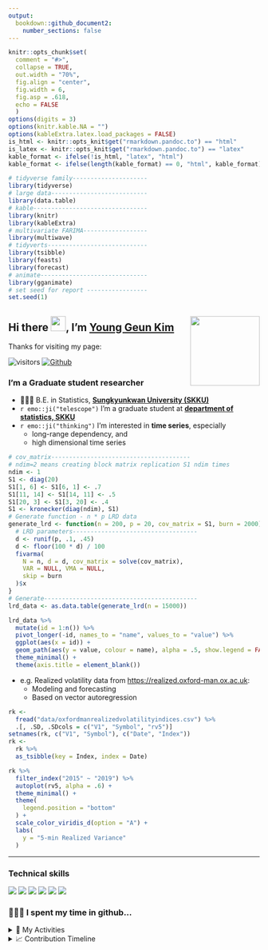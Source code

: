 ```yaml
---
output: 
  bookdown::github_document2:
    number_sections: false
---
```


```r
knitr::opts_chunk$set(
  comment = "#>",
  collapse = TRUE,
  out.width = "70%",
  fig.align = "center",
  fig.width = 6,
  fig.asp = .618,
  echo = FALSE
  )
options(digits = 3)
options(knitr.kable.NA = "")
options(kableExtra.latex.load_packages = FALSE)
is_html <- knitr::opts_knit$get("rmarkdown.pandoc.to") == "html"
is_latex <- knitr::opts_knit$get("rmarkdown.pandoc.to") == "latex"
kable_format <- ifelse(!is_html, "latex", "html")
kable_format <- ifelse(length(kable_format) == 0, "html", kable_format) # for excecutable
```

```r
# tidyverse family---------------------
library(tidyverse)
# large data---------------------------
library(data.table)
# kable--------------------------------
library(knitr)
library(kableExtra)
# multivariate FARIMA------------------
library(multiwave)
# tidyverts----------------------------
library(tsibble)
library(feasts)
library(forecast)
# animate------------------------------
library(gganimate)
# set seed for report -----------------
set.seed(1)
```

## Hi there <img src="https://raw.githubusercontent.com/ygeunkim/ygeunkim/master/hello.gif?token=AJEKQC5CI2TPUTR2YDQLUYDAAZNNU" width="30px">, I'm [Young Geun Kim](https://ygeunkim.github.io) <a href='https://github.com/ygeunkim'><img src='ygeunlogo.png' align="right" height="139" /></a>

Thanks for visiting my page:

![visitors](https://visitor-badge.laobi.icu/badge?page_id=ygeunkim.ygeunkim)
[![Github](https://img.shields.io/github/followers/ygeunkim?label=Follow&style=social)](https://github.com/ygeunkim)

### I'm a Graduate student researcher

- 🧑🏼‍🎓 B.E. in Statistics, **[Sungkyunkwan University (SKKU)](https://www.skku.edu/eng/)**
- `r emo::ji("telescope")` I’m a graduate student at **[department of statistics, SKKU](https://stat.skku.edu/stat/index.do)**
<!-- - `r emo::ji("seedling")` I’m currently learning **Statistics** -->
- `r emo::ji("thinking")` I’m interested in **time series**, especially
    - long-range dependency, and
    - high dimensional time series

```r
# cov_matrix---------------------------------------
# ndim=2 means creating block matrix replication S1 ndim times
ndim <- 1
S1 <- diag(20)
S1[1, 6] <- S1[6, 1] <- .7
S1[11, 14] <- S1[14, 11] <- .5
S1[20, 3] <- S1[3, 20] <- .4
S1 <- kronecker(diag(ndim), S1)
# Generate function - n * p LRD data
generate_lrd <- function(n = 200, p = 20, cov_matrix = S1, burn = 2000) {
  # LRD parameters-----------------------------------
  d <- runif(p, .1, .45)
  d <- floor(100 * d) / 100
  fivarma(
    N = n, d = d, cov_matrix = solve(cov_matrix),
    VAR = NULL, VMA = NULL,
    skip = burn
  )$x
}
# Generate-------------------------------------------
lrd_data <- as.data.table(generate_lrd(n = 15000))
```

```r
lrd_data %>% 
  mutate(id = 1:n()) %>% 
  pivot_longer(-id, names_to = "name", values_to = "value") %>% 
  ggplot(aes(x = id)) +
  geom_path(aes(y = value, colour = name), alpha = .5, show.legend = FALSE) +
  theme_minimal() +
  theme(axis.title = element_blank())
```

- e.g. Realized volatility data from [https://realized.oxford-man.ox.ac.uk](https://realized.oxford-man.ox.ac.uk/data/assets):
    - Modeling and forecasting
    - Based on vector autoregression

```r
rk <- 
  fread("data/oxfordmanrealizedvolatilityindices.csv") %>% 
  .[, .SD, .SDcols = c("V1", "Symbol", "rv5")]
setnames(rk, c("V1", "Symbol"), c("Date", "Index"))
rk <- 
  rk %>% 
  as_tsibble(key = Index, index = Date)
```

```r
rk %>% 
  filter_index("2015" ~ "2019") %>% 
  autoplot(rv5, alpha = .6) +
  theme_minimal() +
  theme(
    legend.position = "bottom"
  ) +
  scale_color_viridis_d(option = "A") +
  labs(
    y = "5-min Realized Variance"
  )
```


---

### Technical skills

![](https://img.shields.io/badge/OS-macOS-informational?style=flat&logo=apple&logoColor=white&color=blue)
![](https://img.shields.io/badge/Code-R-informational?style=flat&logo=r&logoColor=white&color=blue)
![](https://img.shields.io/badge/Code-Python-informational?style=flat&logo=python&logoColor=white&color=yellow)
![](https://img.shields.io/badge/Write-LaTex-informational?style=flat&logo=latex&logoColor=white&color=green)
![](https://img.shields.io/badge/Editior-RStudio-informational?style=flat&logo=rstudio&logoColor=white&color=blue)
![](https://img.shields.io/badge/Editior-PyCharm-informational?style=flat&logo=pycharm&logoColor=white&color=green)

### 🧑🏼‍💻 I spent my time in github...

<!-- [![Readme Card](https://github-readme-stats.vercel.app/api?username=ygeunkim&count_private=true&show_icons=true&hide_border=true)](https://github.com/anuraghazra/github-readme-stats) -->
<!-- ![ygeunkim's github stats](https://github-readme-stats.vercel.app/api?username=ygeunkim&count_private=true&show_icons=true&hide_border=true) -->
<!-- [![Top Langs](https://github-readme-stats.vercel.app/api/top-langs/?username=ygeunkim&exclude_repo=ygeunkim.github.io,young-blogdown,young-comment,ygeunkim,ygeunkim-blogdown)](https://github.com/anuraghazra/github-readme-stats) -->

<details>
  <summary>💯 My Activities</summary>
    <br/>
      <a href="https://github.com/anuraghazra/github-readme-stats"><img alt="ygeunkim's github stats" src="https://github-readme-stats.vercel.app/api?username=ygeunkim&count_private=true&show_icons=true&hide_border=true&theme=solarized-dark" height="192px"/></a>
      <a href="https://github.com/anuraghazra/github-readme-stats"><img alt="Languages in my repos" src="https://github-readme-stats.vercel.app/api/top-langs/?username=ygeunkim&exclude_repo=ygeunkim.github.io,young-blogdown,young-comment,ygeunkim,ygeunkim-blogdown,cv&hide_border=true&langs_count=10&theme=darcula&layout=compact&custom_title=Languages in my repos" height="192px"/></a>
    <br/>
</details>

<!-- <br/> -->
<!--     <a href="https://github.com/anuraghazra/github-readme-stats"><img alt="ygeunkim's github stats" src="https://github-readme-stats.vercel.app/api?username=ygeunkim&count_private=true&show_icons=true&hide_border=true&theme=solarized-dark" height="192px"/></a> -->
<!--   <a href="https://github.com/anuraghazra/github-readme-stats"><img alt="Languages in my repos" src="https://github-readme-stats.vercel.app/api/top-langs/?username=ygeunkim&exclude_repo=ygeunkim.github.io,young-blogdown,young-comment,ygeunkim,ygeunkim-blogdown,cv&hide_border=true&langs_count=10&theme=darcula&layout=compact&custom_title=Languages in my repos" height="192px"/></a> -->
<!-- <br/> -->

<!-- [![ygeunkim's github activity graph](https://activity-graph.herokuapp.com/graph?username=ygeunkim&theme=github)](https://github.com/ashutosh00710/github-readme-activity-graph) -->

<details>
  <summary>📈 Contribution Timeline</summary>
    <a href="https://github.com/ashutosh00710/github-readme-activity-graph"><img alt="ygeunkim's Activity Graph" src="https://activity-graph.herokuapp.com/graph?username=ygeunkim&theme=github" /></a>
</details>

